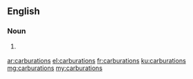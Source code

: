 ==English==

===Noun===
{{head|en|plural}}

# {{plural of|carburation|lang=en}} {{alternative spelling of|carburetions}}

[[ar:carburations]]
[[el:carburations]]
[[fr:carburations]]
[[ku:carburations]]
[[mg:carburations]]
[[my:carburations]]